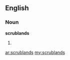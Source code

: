 ==English==

===Noun===
'''scrublands'''

# {{plural of|[[scrubland]]}}

[[ar:scrublands]]
[[my:scrublands]]
